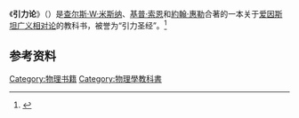{{NoteTA|G1=Physics}}

{{Infobox book
| name    = 引力论<br />Gravitation
| image   = 
| caption = 
| authors = [[查尔斯·W·米斯纳|查尔斯·W·米斯纳]]<br>[[基普·索恩|基普·索恩]]<br>[[約翰·惠勒|約翰·惠勒]]
| illustrator = 
| cover_artist = Kenneth Gwin
| language = [[英语|英语]]
| subject = [[广义相对论|广义相对论]]
| publisher = {{tsl|en|W. H. Freeman||W. H. Freeman}} <br/> [[普林斯頓大學出版社|普林斯頓大學出版社]]
| pub_date = 1973, 2017
| media_type = Print
| pages = xxvi, 1279
| isbn = 0-7167-0344-0
| dewey = 531/.14
| congress = QC178 .M57
| oclc = 585119
| genre = Non-fiction
| country = {{USA}}
}}
《'''引力论'''》（{{lang-en|''Gravitation''}}）是[[查尔斯·W·米斯纳|查尔斯·W·米斯纳]]、[[基普·索恩|基普·索恩]]和[[約翰·惠勒|約翰·惠勒]]合著的一本关于[[爱因斯坦|爱因斯坦]][[广义相对论|广义相对论]]的教科书，被誉为“引力圣经”。<ref>{{Cite web|title=他，如何为引力波探测“大戏”做“编剧”|url=http://www.xinhuanet.com/world/2016-02/15/c_128720594.htm|accessdate=2020-10-24|last=|work=新华网|archive-date=2020-10-30|archive-url=https://web.archive.org/web/20201030015000/http://www.xinhuanet.com/world/2016-02/15/c_128720594.htm|dead-url=no}}</ref>

== 参考资料 ==
{{reflist}}

{{广义相对论}}

[[Category:物理书籍|Category:物理书籍]]
[[Category:物理學教科書|Category:物理學教科書]]